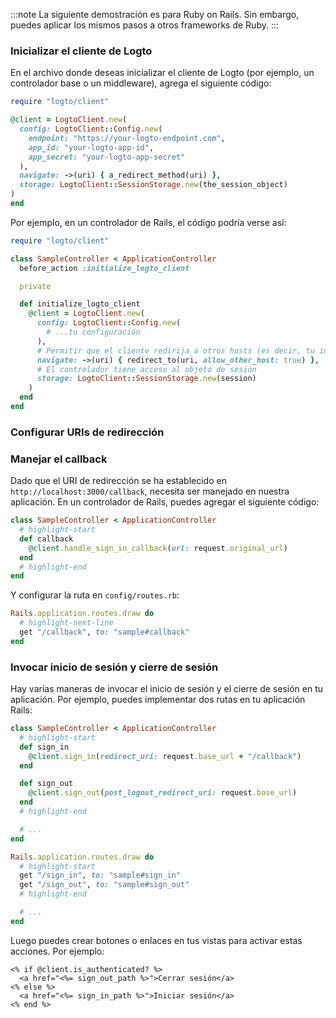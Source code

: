 
:::note
La siguiente demostración es para Ruby on Rails. Sin embargo, puedes aplicar los mismos pasos a otros frameworks de Ruby.
:::

### Inicializar el cliente de Logto

En el archivo donde deseas inicializar el cliente de Logto (por ejemplo, un controlador base o un middleware), agrega el siguiente código:

```ruby
require "logto/client"

@client = LogtoClient.new(
  config: LogtoClient::Config.new(
    endpoint: "https://your-logto-endpoint.com",
    app_id: "your-logto-app-id",
    app_secret: "your-logto-app-secret"
  ),
  navigate: ->(uri) { a_redirect_method(uri) },
  storage: LogtoClient::SessionStorage.new(the_session_object)
)
end
```

Por ejemplo, en un controlador de Rails, el código podría verse así:

```ruby title="app/controllers/sample_controller.rb"
require "logto/client"

class SampleController < ApplicationController
  before_action :initialize_logto_client

  private

  def initialize_logto_client
    @client = LogtoClient.new(
      config: LogtoClient::Config.new(
        # ...tu configuración
      ),
      # Permitir que el cliente redirija a otros hosts (es decir, tu inquilino de Logto)
      navigate: ->(uri) { redirect_to(uri, allow_other_host: true) },
      # El controlador tiene acceso al objeto de sesión
      storage: LogtoClient::SessionStorage.new(session)
    )
  end
end
```

### Configurar URIs de redirección

<SignInFlowSummary />

<AssumingUrl />

<WebConfigureRedirectUris />

### Manejar el callback

Dado que el URI de redirección se ha establecido en `http://localhost:3000/callback`, necesita ser manejado en nuestra aplicación. En un controlador de Rails, puedes agregar el siguiente código:

```ruby title="app/controllers/sample_controller.rb"
class SampleController < ApplicationController
  # highlight-start
  def callback
    @client.handle_sign_in_callback(url: request.original_url)
  end
  # highlight-end
end
```

Y configurar la ruta en `config/routes.rb`:

```ruby title="config/routes.rb"
Rails.application.routes.draw do
  # highlight-next-line
  get "/callback", to: "sample#callback"
end
```

### Invocar inicio de sesión y cierre de sesión

Hay varias maneras de invocar el inicio de sesión y el cierre de sesión en tu aplicación. Por ejemplo, puedes implementar dos rutas en tu aplicación Rails:

```ruby title="app/controllers/sample_controller.rb"
class SampleController < ApplicationController
  # highlight-start
  def sign_in
    @client.sign_in(redirect_uri: request.base_url + "/callback")
  end

  def sign_out
    @client.sign_out(post_logout_redirect_uri: request.base_url)
  end
  # highlight-end

  # ...
end
```

```ruby title="config/routes.rb"
Rails.application.routes.draw do
  # highlight-start
  get "/sign_in", to: "sample#sign_in"
  get "/sign_out", to: "sample#sign_out"
  # highlight-end

  # ...
end
```

Luego puedes crear botones o enlaces en tus vistas para activar estas acciones. Por ejemplo:

```erb title="app/views/sample/index.html.erb"
<% if @client.is_authenticated? %>
  <a href="<%= sign_out_path %>">Cerrar sesión</a>
<% else %>
  <a href="<%= sign_in_path %>">Iniciar sesión</a>
<% end %>
```

<Checkpoint />

